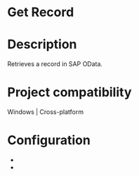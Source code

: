﻿# Get Record

# Description

Retrieves a record in SAP OData.

# Project compatibility

Windows | Cross-platform

# Configuration

* 
*
